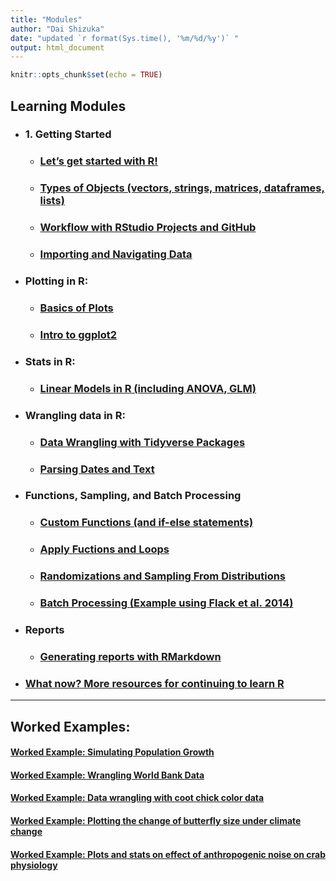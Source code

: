 ```yaml
---
title: "Modules"
author: "Dai Shizuka"
date: "updated `r format(Sys.time(), '%m/%d/%y')` "
output: html_document
---
```


```r
knitr::opts_chunk$set(echo = TRUE)
```

## Learning Modules

* ### 1. Getting Started

  + ### [Let's get started with R!](Intro.html)

  + ### [Types of Objects (vectors, strings, matrices, dataframes, lists)](ObjectTypes.html)

  + ### [Workflow with RStudio Projects and GitHub](Workflow.html)

  + ### [Importing and Navigating Data](Data.html)

* ### Plotting in R:

    + ### [Basics of Plots](Plots_basics.html)
    
    + ### [Intro to ggplot2](ggplot_intro.html)

* ### Stats in R:

    + ### [Linear Models in R (including ANOVA, GLM)](Stats_LinearModels.html)

* ### Wrangling data in R:

    + ### [Data Wrangling with Tidyverse Packages](tidyverse.html)
    
    + ### [Parsing Dates and Text](text_parsing.html)

* ### Functions, Sampling, and Batch Processing

  + ### [Custom Functions (and if-else statements)](Functions.html)

  + ### [Apply Fuctions and Loops](Apply.html)
    
  + ### [Randomizations and Sampling From Distributions](RandomNumbers.html)

  + ### [Batch Processing (Example using Flack et al. 2014)](batch.html) 

* ### Reports

  + ### [Generating reports with RMarkdown](Rmarkdown.html)

* ### [What now? More resources for continuing to learn R](resources.html)

***

## Worked Examples:

#### [Worked Example: Simulating Population Growth](example_PopGrowth.html)

#### [Worked Example: Wrangling World Bank Data](Ex_WorldBank.html)

#### [Worked Example: Data wrangling with coot chick color data](Example_CootDataWrangling.html)

#### [Worked Example: Plotting the change of butterfly size under climate change](Ex1.Plot_Bowden.html)

#### [Worked Example: Plots and stats on effect of anthropogenic noise on crab physiology](E2_Wale.html)

    